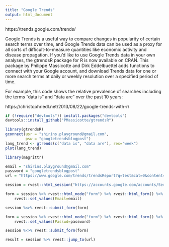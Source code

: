 ```yaml
---
title: "Google Trends"
output: html_document
---
```


https://trends.google.com/trends/

Google Trends is a useful way to compare changes in popularity of certain search terms over time, and Google Trends data can be used as a proxy for all sorts of difficult-to-measure quantities like economic activity and disease propagation. If you'd like to use Google Trends data in your own analyses, the gtrendsR package for R is now available on CRAN. This package by Philippe Massicotte and Dirk Eddelbuettel adds functions to connect with your Google account, and download Trends data for one or more search terms at daily or weekly resolution over a specified period of time.

For example, this code shows the relative prevalence of searches including the terms "data is" and "data are" over the past 10 years:

https://christophriedl.net/2013/08/22/google-trends-with-r/

```r
if (!require("devtools")) install.packages("devtools")
devtools::install_github("PMassicotte/gtrendsR")
```

```r
library(gtrendsR)
gconnect(usr = "shirins.playground@gmail.com", 
         psw = "googletrendsblogpost") 
lang_trend <- gtrends(c("data is", "data are"), res="week")
plot(lang_trend)
```

```r
library(magrittr)

email = "shirins.playground@gmail.com"
password = "googletrendsblogpost"
url = "https://www.google.com/trends/trendsReport?q=test&cat=0&content=1&export=1"

session = rvest::html_session("https://accounts.google.com/accounts/ServiceLogin")

form = session %>% rvest::html_node("form") %>% rvest::html_form() %>%
    rvest::set_values(Email=email)

session %<>% rvest::submit_form(form) 

form = session %>% rvest::html_node("form") %>% rvest::html_form() %>%
    rvest::set_values(Passwd=password)

session %<>% rvest::submit_form(form) 

result = session %>% rvest::jump_to(url)
```

